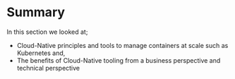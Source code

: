 # Summary

In this section we looked at;

- Cloud-Native principles and tools to manage containers at scale such as Kubernetes and,
- The benefits of Cloud-Native tooling from a business perspective and technical perspective